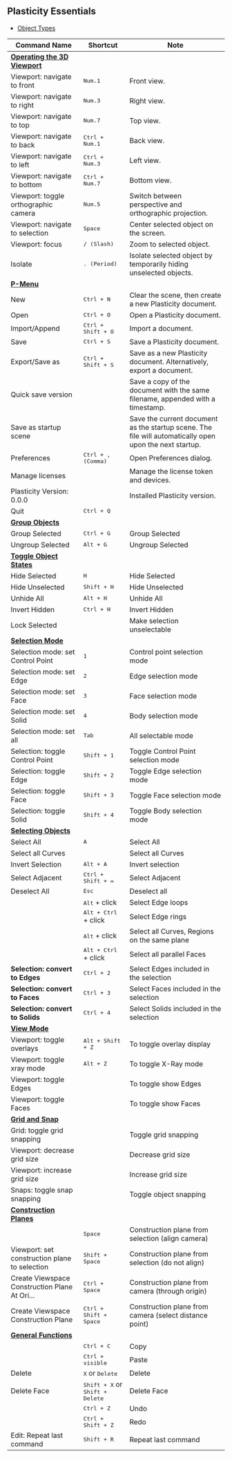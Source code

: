 ## Plasticity Essentials

- [Object Types](./plasticity-essentials/object-types)

| Command Name                                                                       | Shortcut                                          | Note                                                                           |
| ---------------------------------------------------------------------------------- | ------------------------------------------------- | ------------------------------------------------------------------------------ |
| [**Operating the 3D Viewport**](./plasticity-essentials/operating-the-3d-viewport) |                                                   |                                                                                |
| Viewport: navigate to front                                                        | <kbd>Num.1</kbd>                                  | Front view.                                                                     |
| Viewport: navigate to right                                                        | <kbd>Num.3</kbd>                                  | Right view.                                                                     |
| Viewport: navigate to top                                                          | <kbd>Num.7</kbd>                                  | Top view.                                                                       |
| Viewport: navigate to back                                                         | <kbd>Ctrl + Num.1</kbd>                           | Back view.                                                                      |
| Viewport: navigate to left                                                         | <kbd>Ctrl + Num.3</kbd>                           | Left view.                                                                      |
| Viewport: navigate to bottom                                                       | <kbd>Ctrl + Num.7</kbd>                           | Bottom view.                                                                    |
| Viewport: toggle orthographic camera                                               | <kbd>Num.5</kbd>                                  | Switch between perspective and orthographic projection.                         |
| Viewport: navigate to selection                                                    | <kbd>Space</kbd>                                  | Center selected object on the screen.                                           |
| Viewport: focus                                                                    | <kbd>/ (Slash)</kbd>                              | Zoom to selected object.                                                        |
| Isolate                                                                            | <kbd>. (Period)</kbd>                             | Isolate selected object by temporarily hiding unselected objects.              |
| [**P-Menu**](./plasticity-essentials/file-menu)                                    |                                                   |                                                                                |
| New                                                                                | <kbd>Ctrl + N</kbd>                               | Clear the scene, then create a new Plasticity document.                        |
| Open                                                                               | <kbd>Ctrl + O</kbd>                               | Open a Plasticity document.                                                    |
| Import/Append                                                                      | <kbd>Ctrl + Shift + O</kbd>                       | Import a document.                                                             |
| Save                                                                               | <kbd>Ctrl + S</kbd>                               | Save a Plasticity document.                                                    |
| Export/Save as                                                                     | <kbd>Ctrl + Shift + S</kbd>                       | Save as a new Plasticity document. Alternatively, export a document.            |
| Quick save version                                                                 |                                                   | Save a copy of the document with the same filename, appended with a timestamp. |
| Save as startup scene                                                              |                                                   | Save the current document as the startup scene. The file will automatically open upon the next startup.                                 |
| Preferences                                                                        | <kbd>Ctrl + , (Comma)</kbd>                       | Open Preferences dialog.                                          |
| Manage licenses                                                                    |                                                   | Manage the license token and devices.                                           |
| Plasticity Version: 0.0.0                                                          |                                                   | Installed Plasticity version.                                                   |
| Quit                                                                               | <kbd>Ctrl + Q</kbd>                               |                                                                                |
| [**Group Objects**](./plasticity-essentials/group-objects)                         |                                                   |                                                                                |
| Group Selected                                                                     | <kbd>Ctrl + G</kbd>                               | Group Selected                                                                 |
| Ungroup Selected                                                                   | <kbd>Alt + G</kbd>                                | Ungroup Selected                                                               |
| [**Toggle Object States**](./plasticity-essentials/toggle-object-states)           |                                                   |                                                                                |
| Hide Selected                                                                      | <kbd>H</kbd>                                      | Hide Selected                                                                  |
| Hide Unselected                                                                    | <kbd>Shift + H</kbd>                              | Hide Unselected                                                                |
| Unhide All                                                                         | <kbd>Alt + H</kbd>                                | Unhide All                                                                     |
| Invert Hidden                                                                      | <kbd>Ctrl + H</kbd>                               | Invert Hidden                                                                  |
| Lock Selected                                                                      |                                                   | Make selection unselectable                                                    |
| [**Selection Mode**](./plasticity-essentials/selection-mode)                       |                                                   |                                                                                |
| Selection mode: set Control Point                                                  | <kbd>1</kbd>                                      | Control point selection mode                                                   |
| Selection mode: set Edge                                                           | <kbd>2</kbd>                                      | Edge selection mode                                                            |
| Selection mode: set Face                                                           | <kbd>3</kbd>                                      | Face selection mode                                                            |
| Selection mode: set Solid                                                          | <kbd>4</kbd>                                      | Body selection mode                                                            |
| Selection mode: set all                                                            | <kbd>Tab</kbd>                                    | All selectable mode                                                            |
| Selection: toggle Control Point                                                    | <kbd>Shift + 1</kbd>                              | Toggle Control Point selection mode                                            |
| Selection: toggle Edge                                                             | <kbd>Shift + 2</kbd>                              | Toggle Edge selection mode                                                     |
| Selection: toggle Face                                                             | <kbd>Shift + 3</kbd>                              | Toggle Face selection mode                                                     |
| Selection: toggle Solid                                                            | <kbd>Shift + 4</kbd>                              | Toggle Body selection mode                                                     |
| [**Selecting Objects**](./plasticity-essentials/selecting-objects)                 |                                                   |                                                                                |
| Select All                                                                         | <kbd>A</kbd>                                      | Select All                                                                     |
| Select all Curves                                                                  |                                                   | Select all Curves                                                              |
| Invert Selection                                                                   | <kbd>Alt + A</kbd>                                | Invert selection                                                               |
| Select Adjacent                                                                    | <kbd>Ctrl + Shift + =</kbd>                       | Select Adjacent                                                                |
| Deselect All                                                                       | <kbd>Esc</kbd>                                    | Deselect all                                                                   |
|                                                                                    | <kbd>Alt</kbd> + click                            | Select Edge loops                                                              |
|                                                                                    | <kbd>Alt + Ctrl</kbd> + click                     | Select Edge rings                                                              |
|                                                                                    | <kbd>Alt</kbd> + click                            | Select all Curves, Regions on the same plane                                   |
|                                                                                    | <kbd>Alt + Ctrl</kbd> + click                     | Select all parallel Faces                                                      |
| **Selection: convert to Edges**                                                    | <kbd>Ctrl + 2</kbd>                               | Select Edges included in the selection                                         |
| **Selection: convert to Faces**                                                    | <kbd>Ctrl + 3</kbd>                               | Select Faces included in the selection                                         |
| **Selection: convert to Solids**                                                   | <kbd>Ctrl + 4</kbd>                               | Select Solids included in the selection                                        |
| [**View Mode**](./plasticity-essentials/view-mode)                                 |                                                   |                                                                                |
| Viewport: toggle overlays                                                          | <kbd>Alt + Shift + Z</kbd>                        | To toggle overlay display                                                      |
| Viewport: toggle xray mode                                                         | <kbd>Alt + Z</kbd>                                | To toggle X-Ray mode                                                           |
| Viewport: toggle Edges                                                             |                                                   | To toggle show Edges                                                           |
| Viewport: toggle Faces                                                             |                                                   | To toggle show Faces                                                           |
| [**Grid and Snap**](./plasticity-essentials/grid-and-snap)                         |                                                   |                                                                                |
| Grid: toggle grid snapping                                                         |                                                   | Toggle grid snapping                                                           |
| Viewport: decrease grid size                                                       |                                                   | Decrease grid size                                                             |
| Viewport: increase grid size                                                       |                                                   | Increase grid size                                                             |
| Snaps: toggle snap snapping                                                        |                                                   | Toggle object snapping                                                         |
| [**Construction Planes**](./plasticity-essentials/construction-plane)              |                                                   |                                                                                |
|                                                                                    | <kbd>Space</kbd>                                  | Construction plane from selection (align camera)                               |
| Viewport: set construction plane to selection                                      | <kbd>Shift + Space</kbd>                          | Construction plane from selection (do not align)                               |
| Create Viewspace Construction Plane At Ori...                                      | <kbd>Ctrl + Space</kbd>                           | Construction plane from camera (through origin)                                |
| Create Viewspace Construction Plane                                                | <kbd>Ctrl + Shift + Space</kbd>                   | Construction plane from camera (select distance point)                         |
| [**General Functions**](./plasticity-essentials/general)                           |                                                   |                                                                                |
|                                                                                    | <kbd>Ctrl + C</kbd>                               | Copy                                                                           |
|                                                                                    | <kbd>Ctrl + visible</kbd>                         | Paste                                                                          |
| Delete                                                                             | <kbd>X</kbd> or <kbd>Delete</kbd>                 | Delete                                                                         |
| Delete Face                                                                        | <kbd>Shift + X</kbd> or <kbd>Shift + Delete</kbd> | Delete Face                                                                    |
|                                                                                    | <kbd>Ctrl + Z</kbd>                               | Undo                                                                           |
|                                                                                    | <kbd>Ctrl + Shift + Z</kbd>                       | Redo                                                                           |
| Edit: Repeat last command                                                          | <kbd>Shift + R</kbd>                              | Repeat last command                                                            |










